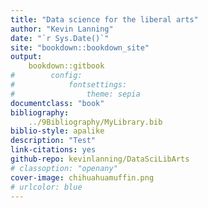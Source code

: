 ```yaml
---
title: "Data science for the liberal arts"
author: "Kevin Lanning"
date: "`r Sys.Date()`"
site: "bookdown::bookdown_site"
output: 
    bookdown::gitbook
#        config:
#            fontsettings:
#                theme: sepia
documentclass: "book"
bibliography: 
    ../9Bibliography/MyLibrary.bib
biblio-style: apalike
description: "Test"
link-citations: yes
github-repo: kevinlanning/DataSciLibArts
# classoption: "openany"
cover-image: chihuahuamuffin.png
# urlcolor: blue
---
```

# {-} 
